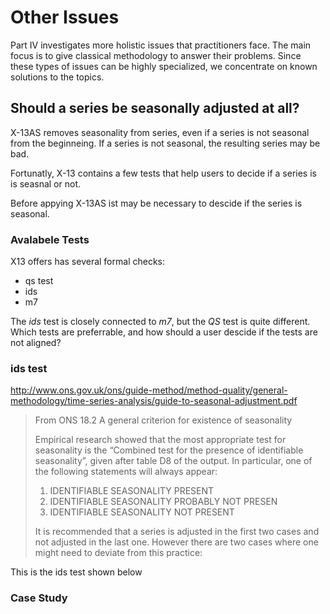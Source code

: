# Other Issues

Part IV investigates more holistic issues that practitioners face.
The main focus is to give classical methodology to answer their problems.
Since these types of issues can be highly specialized, we concentrate on known solutions to the topics.

## Should a series be seasonally adjusted at all?

X-13AS removes seasonality from series, even if a series is not seasonal from the beginneing. If a series is not seasonal, the resulting series may be bad.

Fortunatly, X-13 contains a few tests that help users to decide if a series is is seasnal or not.

Before appying X-13AS ist may be necessary to descide if the series is seasonal.


### Avalabele Tests

X13 offers has several formal checks:

  - qs test
  - ids
  - m7

The *ids* test is closely connected to *m7*, but the *QS* test is quite different. Which tests are preferrable, and how should a user descide if the tests are not aligned?

### ids test

<http://www.ons.gov.uk/ons/guide-method/method-quality/general-methodology/time-series-analysis/guide-to-seasonal-adjustment.pdf>

> From ONS 18.2 A general criterion for existence of seasonality
>
> Empirical research showed that the most appropriate test for
> seasonality is the “Combined test for the presence of identifiable
> seasonality”, given after table D8 of the output. In particular, one
> of the following statements will always appear:
>
> 1.  IDENTIFIABLE SEASONALITY PRESENT
> 2.  IDENTIFIABLE SEASONALITY PROBABLY NOT PRESEN
> 3.  IDENTIFIABLE SEASONALITY NOT PRESENT
>
> It is recommended that a series is adjusted in the first two cases and
> not adjusted in the last one. However there are two cases where one
> might need to deviate from this practice:

This is the ids test shown below


### Case Study


